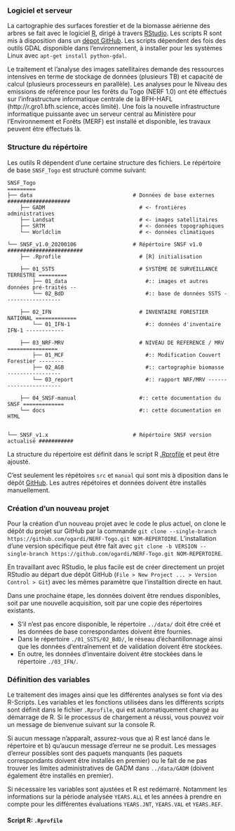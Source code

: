 
### Logiciel et serveur

La cartographie des surfaces forestier et de la biomasse aérienne des arbres se fait avec le logiciel [R](https://www.r-project.org), dirigé à travers [RStudio](https://rstudio.com). Les scripts R sont mis à disposition dans un [dépot GitHub](https://github.com/ogardi/NERF-Togo). Les scripts dépendent des fois des outils GDAL disponible dans l'environnement, à installer pour les systèmes Linux avec `apt-get install python-gdal`.

Le traitement et l'analyse des images satellitaires demande des ressources intensives en terme de stockage de données (plusieurs TB) et capacité de calcul (plusieurs processeurs en parallèle). Les analyses pour le Niveau des emissions de référence pour les forêts du Togo (NERF 1.0) ont été éfféctués sur l'infrastructure informatique centrale de la BFH-HAFL (http://r.gro1.bfh.science, accès limité). Une fois la nouvelle infrastructure informatique puissante avec un serveur central au Ministère pour l'Environnement et Forêts (MERF) est  installé et disponible, les travaux peuvent être éffectués là. 

### Structure du répértoire

Les outils R dépendent d'une certaine structure des fichiers. Le répértoire de base `SNSF_Togo` est structuré comme suivant: 

```
SNSF_Togo
=========
├── data                                # Données de base externes ####################
    ├── GADM                              # <- frontières administratives
    ├── Landsat                           # <- images satellitaires
    ├── SRTM                              # <- données topographiques
    └── Worldclim                         # <- données climatiques
    
└── SNSF_v1.0_20200106                  # Répértoire SNSF v1.0 ########################
    ├── .Rprofile                         # [R] initialisation
    
    ├── 01_SSTS                           # SYSTÈME DE SURVEILLANCE TERRESTRE =========
        ├── 01_data                         #:: images et autres données pré-traités --
        └── 02_BdD                          #:: base de données SSTS ------------------
        
    ├── 02_IFN                            # INVENTAIRE FORESTIER NATIONAL =============
        └── 01_IFN-1                        #:: données d'inventaire IFN-1 ------------
    
    ├── 03_NRF-MRV                        # NIVEAU DE REFERENCE / MRV  ================
        ├── 01_MCF                          #:: Modification Couvert Forestier --------
        ├── 02_AGB                          #:: cartographie biomasse -----------------
        └── 03_report                       #:: rapport NRF/MRV -----------------------
        
    ├── 04_SNSF-manual                    #:: cette documentation du SNSF =============
    └── docs                              #:: cette documentation en HTML
    
    
└── SNSF_v1.x                           # Répértoire SNSF version actualisé ###########
```
<!-- old structure
```
SNSF_Togo
=========
├── data                                # Données de base externes ####################
    ├── GADM                              # <- frontières administratives
    ├── Landsat                           # <- images satellitaires
    ├── SRTM                              # <- données topographiques
    └── Worldclim                         # <- données climatiques
    
└── SNSF_v1.0_20200106                  # Répértoire SNSF v1.0 ########################
    ├── .Rprofile                         # [R] initialisation
    
    ├── 01_SSTS                           # SYSTÈME DE SURVEILLANCE TERRESTRE =========
        ├── 01_data                         #:: images et autres données pré-traités --
            └── ...
            
        ├── 02_BdD                          #:: base de données SSTS ------------------
             ├── 01_reseau-SSTS               #:: réseau de parcelles SSTS
                 ├── _create-grid.R             # [R] création réseau SSTS    
                 └── ...
             ├── 02_train-plots               #:: parcelles d'entraînement 
                 ├── _create-train-plots.R      # [R] création parcelles d'entraînement                                
                 └── ...             
             └── 03_val-plots                 #:: parcelles de validation
                 ├── _create-val-plots.R        # [R] création parcelles de validation
                 └── ... 
        
    ├── 02_IFN                            # INVENTAIRE FORESTIER NATIONAL =============
        ├── 01_field-data                   # <- données d'inventaire -----------------
        └── ... 
    
    ├── 03_NRF-MRV                        # NIVEAU DE REFERENCE / MRV  ================
        └── 01_MCF                          #:: Modification Couvert Forestier --------
            ├── _01_get-train-points.R        # [R] création des point d'entraînement
            ├── _02_create-FC-maps.R          # [R] calibration des cartes
            ├── _03_clean-FC-maps.R           # [R] nettoyage des cartes
            ├── _04_get-val-points.R          # [R] création des points de validation
            ├── _05_validate-FC-maps.R        # [R] validation des cartes
            ├── _06_FC-maps-accuracy.R        # [R] analyse de la précision des cartes
            ├── _07_analyse-FC-maps.R         # [R] analyse des cartes 
            └── output                        #:: résultats / cartes
                ├── 01_ref-maps                 # => cartes référence
                ├── 02_raw-maps                 # => cartes brutes
                ├── 03_clean-maps               # => cartes nettoyées
                ├── 04_validation               # => résultats validation
                └── 05_results                  # => résultats surfaces
        
        ├── 02_AGB                          #:: cartographie biomasse -----------------
            ├── _1_compile-AGB.R              # [R] évaluer inventaire
            ├── _2_create-AGB-maps.R          # [R] calibration des cartes
            ├── _3_clean-AGB-maps.R           # [R] nettoyage des cartes
            ├── _4_analyze-AGB.R              # [R] analyse des cartes
            └── output                        #:: cartes biomasse
                ├── 01_ref-maps                 # => cartes de référence
                └── 02_results                  # => résultats biomasse
        
        └── report                          #:: rapport NRF/MRV -----------------------
        
    ├── 04_manual                         #:: cette documentation du SNSF =============
    └── docs                              #:: cette documentation en HTML
    
    
└── SNSF_v1.x                           # Répértoire SNSF version actualisé ###########
```
-->

La structure du répertoire est définit dans le script R [.Rprofile](#NRF-set-up.R) et peut être ajousté.

C'est seulement les répétoires `src` et `manual` qui sont mis à diposition dans le dépôt [GitHub](https://github.com/ogardi/NERF-Togo). Les autres répétoires et données doivent être installés manuellement.

### Création d'un nouveau projet

Pour la création d'un nouveau projet avec le code le plus actuel, on clone le dépôt du projet sur GitHub par la commande `git clone --single-branch https://github.com/ogardi/NERF-Togo.git NOM-REPERTOIRE`. L'installation d'une version spécifique peut être fait avec `git clone -b VERSION --single-branch https://github.com/ogardi/NERF-Togo.git NOM-REPERTOIRE`. 

En travaillant avec RStudio, le plus facile est de créer directement un projet RStudio au départ due dépôt GitHub (`File > New Project ... > Version Control > Git`) avec les mêmes paramètre que l'installtion directe en haut.

Dans une prochaine étape, les données doivent être rendues disponibles, soit par une nouvelle acquisition, soit par une copie des répertoires existants.

* S'il n'est pas encore disponible, le répertoire `../data/` doit être créé et les données de base correspondantes doivent être fournies. 
* Dans le répertoire `./01_SSTS/02_BdD/`, le réseau d'échantillonnage ainsi que les données d'entraînement et de validation doivent être stockées.
* En outre, les données d'inventaire doivent être stockées dans le répertoire `./03_IFN/`.


### Définition des variables {#NRF-set-up.R}

Le traitement des images ainsi que les différentes analyses se font via des R-Scripts. Les variables et les fonctions utilisées dans les différents scripts sont définit dans le fichier `.Rprofile`, qui est automatiquement chargé au démarrage de R. Si le processus de chargement a réussi, vous pouvez voir un message de bienvenue suivant sur la console R.

Si aucun message n'apparaît, assurez-vous que a) R est lancé dans le répertoire et b) qu'aucun message d'erreur ne se produit. Les messages d'erreur possibles sont des paquets manquants (les paquets correspondants doivent être installés en premier) ou le fait de ne pas trouver les limites administratives de GADM dans `../data/GADM` (doivent également être installés en premier).

Si nécessaire les variables sont ajustées et R est redémarré. Notamment les informations sur la période analysée `YEARS.ALL` et les années à prendre en compte pour les différentes évaluations `YEARS.JNT`, `YEARS.VAL` et `YEARS.REF`.

#### Script R: `.Rprofile` {-}

```r
```
